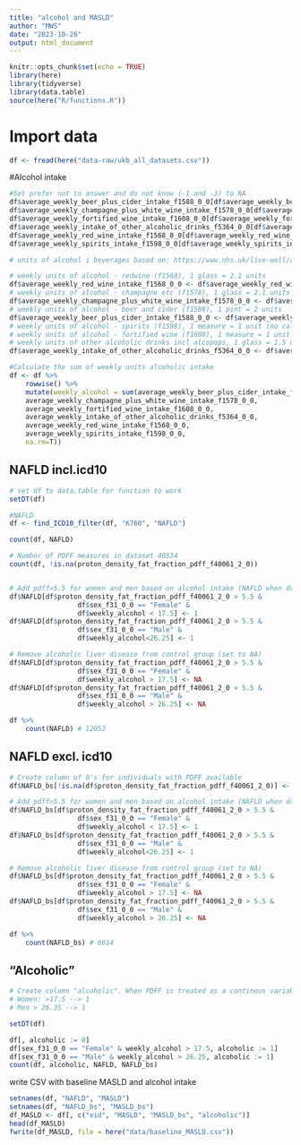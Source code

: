 ```yaml
---
title: "alcohol and MASLD"
author: "MWS"
date: "2023-10-26"
output: html_document
---
```


```r
knitr::opts_chunk$set(echo = TRUE)
library(here)
library(tidyverse)
library(data.table)
source(here("R/functions.R"))
```

# Import data
```r
df <- fread(here("data-raw/ukb_all_datasets.csv"))
```

#Alcohol intake
```r
#Set prefer not to answer and do not know (-1 and -3) to NA
df$average_weekly_beer_plus_cider_intake_f1588_0_0[df$average_weekly_beer_plus_cider_intake_f1588_0_0<0] <- NA
df$average_weekly_champagne_plus_white_wine_intake_f1578_0_0[df$average_weekly_champagne_plus_white_wine_intake_f1578_0_0<0] <- NA
df$average_weekly_fortified_wine_intake_f1608_0_0[df$average_weekly_fortified_wine_intake_f1608_0_0<0] <- NA
df$average_weekly_intake_of_other_alcoholic_drinks_f5364_0_0[df$average_weekly_intake_of_other_alcoholic_drinks_f5364_0_0<0] <- NA
df$average_weekly_red_wine_intake_f1568_0_0[df$average_weekly_red_wine_intake_f1568_0_0<0] <- NA
df$average_weekly_spirits_intake_f1598_0_0[df$average_weekly_spirits_intake_f1598_0_0<0] <- NA

# units of alcohol i beverages based on: https://www.nhs.uk/live-well/alcohol-advice/calculating-alcohol-units/

# weekly units of alcohol - redwine (f1568), 1 glass = 2.1 units
df$average_weekly_red_wine_intake_f1568_0_0 <- df$average_weekly_red_wine_intake_f1568_0_0 * 2.1
# weekly units of alcohol - champagne etc (f1578), 1 glass = 2.1 units
df$average_weekly_champagne_plus_white_wine_intake_f1578_0_0 <- df$average_weekly_champagne_plus_white_wine_intake_f1578_0_0 * 2.1
# weekly units of alcohol - beer and cider (f1588), 1 pint = 2 units
df$average_weekly_beer_plus_cider_intake_f1588_0_0 <- df$average_weekly_beer_plus_cider_intake_f1588_0_0 * 2
# weekly units of alcohol - spirits (f1598), 1 measure = 1 unit (no calculation needed)
# weekly units of alcohol - fortified wine (f1608), 1 measure = 1 unit (no calculation needed)
# weekly units of other alcoholic drinks incl alcopops, 1 glass = 1.5 units
df$average_weekly_intake_of_other_alcoholic_drinks_f5364_0_0 <- df$average_weekly_intake_of_other_alcoholic_drinks_f5364_0_0 * 1.5

#Calculate the sum of weekly units alcoholic intake
df <- df %>%
    rowwise() %>%
    mutate(weekly_alcohol = sum(average_weekly_beer_plus_cider_intake_f1588_0_0,
    average_weekly_champagne_plus_white_wine_intake_f1578_0_0,
    average_weekly_fortified_wine_intake_f1608_0_0,
    average_weekly_intake_of_other_alcoholic_drinks_f5364_0_0,
    average_weekly_red_wine_intake_f1568_0_0,
    average_weekly_spirits_intake_f1598_0_0,
    na.rm=T))

```


## NAFLD incl.icd10
```r
# set df to data.table for function to work
setDT(df)

#NAFLD
df <- find_ICD10_filter(df, "K760", "NAFLD")

count(df, NAFLD)

# Number of PDFF measures in dataset 40534 
count(df, !is.na(proton_density_fat_fraction_pdff_f40061_2_0))


# Add pdff>5.5 for women and men based on alcohol intake (NAFLD when drinking less than 140 g alcohol per week for women and less than 210 g alcohol per week for men (EASL guideline 2016). 1 unit = 8 g alcohol => NAFLD when less than < 17.5 units alcohol/week for women and 26.25 units alcohol/week for men
df$NAFLD[df$proton_density_fat_fraction_pdff_f40061_2_0 > 5.5 &
                 df$sex_f31_0_0 == "Female" &
                 df$weekly_alcohol < 17.5] <- 1
df$NAFLD[df$proton_density_fat_fraction_pdff_f40061_2_0 > 5.5 &
                 df$sex_f31_0_0 == "Male" &
                 df$weekly_alcohol<26.25] <- 1

# Remove alcoholic liver disease from control group (set to NA)
df$NAFLD[df$proton_density_fat_fraction_pdff_f40061_2_0 > 5.5 &
                 df$sex_f31_0_0 == "Female" &
                 df$weekly_alcohol > 17.5] <- NA
df$NAFLD[df$proton_density_fat_fraction_pdff_f40061_2_0 > 5.5 &
                 df$sex_f31_0_0 == "Male" &
                 df$weekly_alcohol > 26.25] <- NA

df %>%
    count(NAFLD) # 12052
```


## NAFLD excl. icd10
```r
# Create column of 0's for individuals with PDFF available
df$NAFLD_bs[!is.na(df$proton_density_fat_fraction_pdff_f40061_2_0)] <- 0

# Add pdff>5.5 for women and men based on alcohol intake (NAFLD when drinking less than 140 g alcohol per week for women and less than 210 g alcohol per week for men (EASL guideline 2016). 1 unit = 8 g alcohol => NAFLD when less than < 17.5 units alcohol/week for women and 26.25 units alcohol/week for men
df$NAFLD_bs[df$proton_density_fat_fraction_pdff_f40061_2_0 > 5.5 &
                 df$sex_f31_0_0 == "Female" &
                 df$weekly_alcohol < 17.5] <- 1
df$NAFLD_bs[df$proton_density_fat_fraction_pdff_f40061_2_0 > 5.5 &
                 df$sex_f31_0_0 == "Male" &
                 df$weekly_alcohol<26.25] <- 1

# Remove alcoholic liver disease from control group (set to NA)
df$NAFLD_bs[df$proton_density_fat_fraction_pdff_f40061_2_0 > 5.5 &
                 df$sex_f31_0_0 == "Female" &
                 df$weekly_alcohol > 17.5] <- NA
df$NAFLD_bs[df$proton_density_fat_fraction_pdff_f40061_2_0 > 5.5 &
                 df$sex_f31_0_0 == "Male" &
                 df$weekly_alcohol > 26.25] <- NA

df %>%
    count(NAFLD_bs) # 6614
```

## "Alcoholic"
```r
# Create column "alcoholic". When PDFF is treated as a continous variable, these individuals should be excluded
# Women: >17.5 --> 1
# Men > 26.35 --> 1

setDT(df)

df[, alcoholic := 0]
df[sex_f31_0_0 == "Female" & weekly_alcohol > 17.5, alcoholic := 1]
df[sex_f31_0_0 == "Male" & weekly_alcohol > 26.25, alcoholic := 1]
count(df, alcoholic, NAFLD, NAFLD_bs)
```


write CSV with baseline MASLD and alcohol intake
```r
setnames(df, "NAFLD", "MASLD")
setnames(df, "NAFLD_bs", "MASLD_bs")
df_MASLD <- df[, c("eid", "MASLD", "MASLD_bs", "alcoholic")]
head(df_MASLD)
fwrite(df_MASLD, file = here("data/baseline_MASLD.csv"))
```

